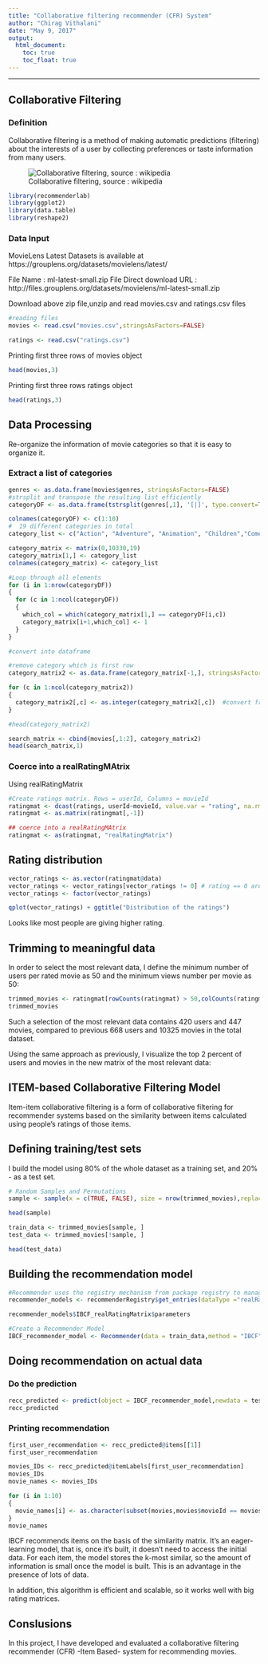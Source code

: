```yaml
---
title: "Collaborative filtering recommender (CFR) System"
author: "Chirag Vithalani"
date: "May 9, 2017"
output:
  html_document:
    toc: true
    toc_float: true
---
```


<hr />

## Collaborative Filtering 


### Definition

Collaborative filtering is a method of making automatic predictions (filtering) about the interests of a user by collecting preferences or taste information from many users.

![Collaborative filtering, source : wikipedia ](https://upload.wikimedia.org/wikipedia/commons/5/52/Collaborative_filtering.gif)



```r
library(recommenderlab)
library(ggplot2)
library(data.table)
library(reshape2)
```

### Data Input

MovieLens Latest Datasets is available at https://grouplens.org/datasets/movielens/latest/

File Name : ml-latest-small.zip
File Direct download URL : http://files.grouplens.org/datasets/movielens/ml-latest-small.zip

Download above zip file,unzip and read movies.csv and ratings.csv files


```r

#reading files
movies <- read.csv("movies.csv",stringsAsFactors=FALSE)

ratings <- read.csv("ratings.csv")

```

Printing first three rows of movies object

```r
head(movies,3)
```

Printing first three rows ratings object

```r

head(ratings,3)

```

## Data Processing 


Re-organize the information of movie categories so that it is easy to organize it.

### Extract a list of categories



```r

genres <- as.data.frame(movies$genres, stringsAsFactors=FALSE)
#strsplit and transpose the resulting list efficiently
categoryDF <- as.data.frame(tstrsplit(genres[,1], '[|]', type.convert=TRUE),stringsAsFactors=FALSE)

colnames(categoryDF) <- c(1:10)
#  19 different categories in total
category_list <- c("Action", "Adventure", "Animation", "Children","Comedy", "Crime","Documentary", "Drama", "Fantasy","Film-Noir", "Horror", "Musical", "Mystery","Romance","Sci-Fi", "Thriller", "War", "Western","IMAX") 

category_matrix <- matrix(0,10330,19) 
category_matrix[1,] <- category_list 
colnames(category_matrix) <- category_list 

#Loop through all elements
for (i in 1:nrow(categoryDF)) 
{
  for (c in 1:ncol(categoryDF)) 
  {
    which_col = which(category_matrix[1,] == categoryDF[i,c])
    category_matrix[i+1,which_col] <- 1
  }
}

#convert into dataframe

#remove category which is first row
category_matrix2 <- as.data.frame(category_matrix[-1,], stringsAsFactors=FALSE) 

for (c in 1:ncol(category_matrix2)) 
{
  category_matrix2[,c] <- as.integer(category_matrix2[,c])  #convert from characters to integers
} 

#head(category_matrix2)

search_matrix <- cbind(movies[,1:2], category_matrix2)
head(search_matrix,1)

```
### Coerce into a realRatingMAtrix

Using realRatingMatrix

```r

#Create ratings matrix. Rows = userId, Columns = movieId
ratingmat <- dcast(ratings, userId~movieId, value.var = "rating", na.rm=FALSE)
ratingmat <- as.matrix(ratingmat[,-1]) 

## coerce into a realRatingMAtrix
ratingmat <- as(ratingmat, "realRatingMatrix")

```

## Rating distribution

```r

vector_ratings <- as.vector(ratingmat@data)
vector_ratings <- vector_ratings[vector_ratings != 0] # rating == 0 are NA values
vector_ratings <- factor(vector_ratings)

qplot(vector_ratings) + ggtitle("Distribution of the ratings")

```

Looks like most people are giving higher rating.


## Trimming to meaningful data

In order to select the most relevant data, I define the minimum number of users per rated movie as 50 and the minimum views number per movie as 50:

```r

trimmed_movies <- ratingmat[rowCounts(ratingmat) > 50,colCounts(ratingmat) > 50]
trimmed_movies

```

Such a selection of the most relevant data contains 420 users and 447 movies, compared to previous 668 users and 10325 movies in the total dataset.

Using the same approach as previously, I visualize the top 2 percent of users and movies in the new matrix of the most relevant data:

## ITEM-based Collaborative Filtering Model

Item-item collaborative filtering is a form of collaborative filtering for recommender systems based on the similarity between items calculated using people's ratings of those items.

## Defining training/test sets

I build the model using 80% of the whole dataset as a training set, and 20% - as a test set. 

```r

# Random Samples and Permutations
sample <- sample(x = c(TRUE, FALSE), size = nrow(trimmed_movies),replace = TRUE, prob = c(0.8, 0.2))

head(sample)

train_data <- trimmed_movies[sample, ]
test_data <- trimmed_movies[!sample, ]

head(test_data)

```

## Building the recommendation model


```r

#Recommender uses the registry mechanism from package registry to manage methods. This let's the user easily specify and add new methods. The registry is called recommenderRegistry.
recommender_models <- recommenderRegistry$get_entries(dataType ="realRatingMatrix")

recommender_models$IBCF_realRatingMatrix$parameters

#Create a Recommender Model
IBCF_recommender_model <- Recommender(data = train_data,method = "IBCF",parameter = list(k = 30))


```
## Doing recommendation on actual data

### Do the prediction

```r

recc_predicted <- predict(object = IBCF_recommender_model,newdata = test_data, n = 10)
recc_predicted

```

### Printing recommendation

```r

first_user_recommendation <- recc_predicted@items[[1]] 
first_user_recommendation

movies_IDs <- recc_predicted@itemLabels[first_user_recommendation]
movies_IDs
movie_names <- movies_IDs

for (i in 1:10)
{
  movie_names[i] <- as.character(subset(movies,movies$movieId == movies_IDs[i])$title)
}
movie_names
```

IBCF recommends items on the basis of the similarity matrix. It's an eager-learning model, that is, once it's built, it doesn't need to access the initial data. For each item, the model stores the k-most similar, so the amount of information is small once the model is built. This is an advantage in the presence of lots of data.

In addition, this algorithm is efficient and scalable, so it works well with big rating matrices.


## Conslusions 

In this project, I have developed and evaluated a collaborative filtering recommender (CFR) -Item Based- system for recommending movies.